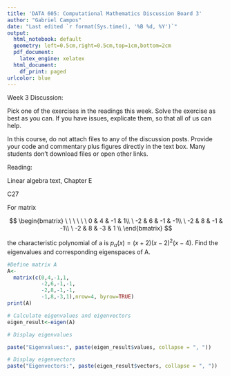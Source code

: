 ```yaml
---
title: 'DATA 605: Computational Mathematics Discussion Board 3'
author: "Gabriel Campos"
date: "Last edited `r format(Sys.time(), '%B %d, %Y')`"
output:
  html_notebook: default
  geometry: left=0.5cm,right=0.5cm,top=1cm,bottom=2cm
  pdf_document:
    latex_engine: xelatex
  html_document:
    df_print: paged
urlcolor: blue
---
```


Week 3 Discussion:

Pick one of the exercises in the readings this week.  Solve the exercise as best as you can.  If you have issues, explicate them, so that all of us can help.

In this course, do not attach files to any of the discussion posts.  Provide your code and commentary plus figures directly in the text box.  Many students don't download files or open other links.

Reading:

Linear algebra text, Chapter E

C27

For matrix

$$
\begin{bmatrix}
\ \ \ \ \ \ 0 & 4 & -1 & 1\\
\ -2 & 6 & -1 & -1\\
\ -2 & 8 & -1 & -1\\
\ -2 & 8 & -3 & 1 \\
\end{bmatrix}
$$

the characteristic polynomial of a is $p_a (x)=(x+2)(x-2)^2 (x-4)$. Find the eigenvalues and corresponding eigenspaces of A.

```r
#Define matrix A
A<- 
  matrix(c(0,4,-1,1,
           -2,6,-1,-1,
           -2,8,-1,-1,
           -1,8,-3,1),nrow=4, byrow=TRUE)
print(A)
```

```r
# Calculate eigenvalues and eigenvectors
eigen_result<-eigen(A)
```

```r
# Display eigenvalues

paste("Eigenvalues:", paste(eigen_result$values, collapse = ", "))
```


```r
# Display eigenvectors
paste("Eigenvectors:", paste(eigen_result$vectors, collapse = ", "))
```

